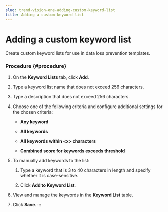 ```yaml
---
slug: trend-vision-one-adding-custom-keyword-list
title: Adding a custom keyword list
---
```

# Adding a custom keyword list

Create custom keyword lists for use in data loss prevention templates.

### Procedure {#procedure}

1.  On the **Keyword Lists** tab, click **Add**.

2.  Type a keyword list name that does not exceed 256 characters.

3.  Type a description that does not exceed 256 characters.

4.  Choose one of the following criteria and configure additional settings for the chosen criteria:

    - **Any keyword**

    - **All keywords**

    - **All keywords within \<x\> characters**

    - **Combined score for keywords exceeds threshold**

5.  To manually add keywords to the list:

    1.  Type a keyword that is 3 to 40 characters in length and specify whether it is case-sensitive.

    2.  Click **Add to Keyword List**.

6.  View and manage the keywords in the **Keyword List** table.

7.  Click **Save**.
:::
